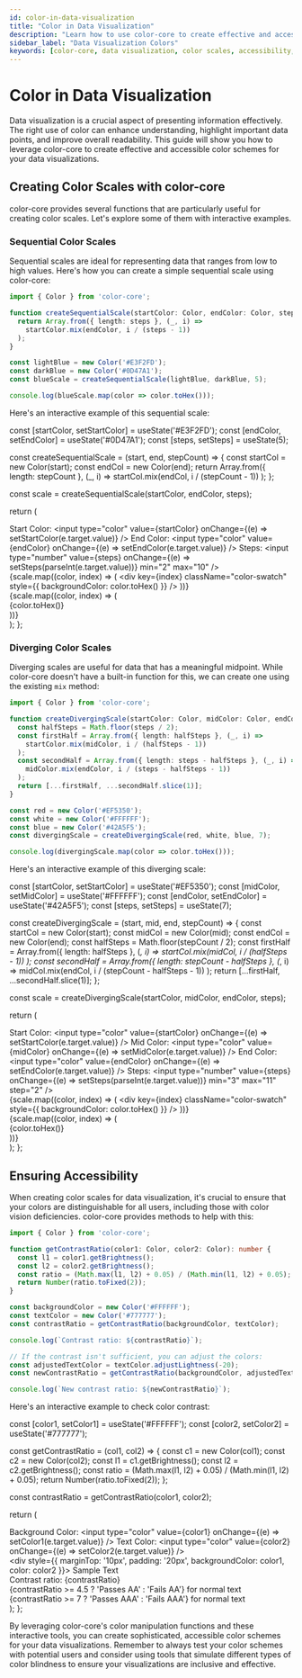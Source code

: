 ```yaml
---
id: color-in-data-visualization
title: "Color in Data Visualization"
description: "Learn how to use color-core to create effective and accessible color schemes for data visualization"
sidebar_label: "Data Visualization Colors"
keywords: [color-core, data visualization, color scales, accessibility, React]
---
```



# Color in Data Visualization

Data visualization is a crucial aspect of presenting information effectively. The right use of color can enhance understanding, highlight important data points, and improve overall readability. This guide will show you how to leverage color-core to create effective and accessible color schemes for your data visualizations.

## Creating Color Scales with color-core

color-core provides several functions that are particularly useful for creating color scales. Let's explore some of them with interactive examples.

### Sequential Color Scales

Sequential scales are ideal for representing data that ranges from low to high values. Here's how you can create a simple sequential scale using color-core:

```typescript
import { Color } from 'color-core';

function createSequentialScale(startColor: Color, endColor: Color, steps: number): Color[] {
  return Array.from({ length: steps }, (_, i) => 
    startColor.mix(endColor, i / (steps - 1))
  );
}

const lightBlue = new Color('#E3F2FD');
const darkBlue = new Color('#0D47A1');
const blueScale = createSequentialScale(lightBlue, darkBlue, 5);

console.log(blueScale.map(color => color.toHex()));
```

Here's an interactive example of this sequential scale:

  const [startColor, setStartColor] = useState('#E3F2FD');
  const [endColor, setEndColor] = useState('#0D47A1');
  const [steps, setSteps] = useState(5);

  const createSequentialScale = (start, end, stepCount) => {
    const startCol = new Color(start);
    const endCol = new Color(end);
    return Array.from({ length: stepCount }, (_, i) =>
      startCol.mix(endCol, i / (stepCount - 1))
    );
  };

  const scale = createSequentialScale(startColor, endColor, steps);

  return (
    <div className="color-demo">
      <div>
        <label>
          Start Color:
          <input type="color" value={startColor} onChange={(e) => setStartColor(e.target.value)} />
        </label>
        <label>
          End Color:
          <input type="color" value={endColor} onChange={(e) => setEndColor(e.target.value)} />
        </label>
        <label>
          Steps:
          <input type="number" value={steps} onChange={(e) => setSteps(parseInt(e.target.value))} min="2" max="10" />
        </label>
      </div>
      <div className="swatch-container">
        {scale.map((color, index) => (
          <div key={index} className="color-swatch" style={{ backgroundColor: color.toHex() }} />
        ))}
      </div>
      <div>
        {scale.map((color, index) => (
          <div key={index}>{color.toHex()}</div>
        ))}
      </div>
    </div>
  );
};

<SequentialScaleDemo />

### Diverging Color Scales

Diverging scales are useful for data that has a meaningful midpoint. While color-core doesn't have a built-in function for this, we can create one using the existing `mix` method:

```typescript
import { Color } from 'color-core';

function createDivergingScale(startColor: Color, midColor: Color, endColor: Color, steps: number): Color[] {
  const halfSteps = Math.floor(steps / 2);
  const firstHalf = Array.from({ length: halfSteps }, (_, i) => 
    startColor.mix(midColor, i / (halfSteps - 1))
  );
  const secondHalf = Array.from({ length: steps - halfSteps }, (_, i) => 
    midColor.mix(endColor, i / (steps - halfSteps - 1))
  );
  return [...firstHalf, ...secondHalf.slice(1)];
}

const red = new Color('#EF5350');
const white = new Color('#FFFFFF');
const blue = new Color('#42A5F5');
const divergingScale = createDivergingScale(red, white, blue, 7);

console.log(divergingScale.map(color => color.toHex()));
```

Here's an interactive example of this diverging scale:

  const [startColor, setStartColor] = useState('#EF5350');
  const [midColor, setMidColor] = useState('#FFFFFF');
  const [endColor, setEndColor] = useState('#42A5F5');
  const [steps, setSteps] = useState(7);

  const createDivergingScale = (start, mid, end, stepCount) => {
    const startCol = new Color(start);
    const midCol = new Color(mid);
    const endCol = new Color(end);
    const halfSteps = Math.floor(stepCount / 2);
    const firstHalf = Array.from({ length: halfSteps }, (_, i) =>
      startCol.mix(midCol, i / (halfSteps - 1))
    );
    const secondHalf = Array.from({ length: stepCount - halfSteps }, (_, i) =>
      midCol.mix(endCol, i / (stepCount - halfSteps - 1))
    );
    return [...firstHalf, ...secondHalf.slice(1)];
  };

  const scale = createDivergingScale(startColor, midColor, endColor, steps);

  return (
    <div className="color-demo">
      <div>
        <label>
          Start Color:
          <input type="color" value={startColor} onChange={(e) => setStartColor(e.target.value)} />
        </label>
        <label>
          Mid Color:
          <input type="color" value={midColor} onChange={(e) => setMidColor(e.target.value)} />
        </label>
        <label>
          End Color:
          <input type="color" value={endColor} onChange={(e) => setEndColor(e.target.value)} />
        </label>
        <label>
          Steps:
          <input type="number" value={steps} onChange={(e) => setSteps(parseInt(e.target.value))} min="3" max="11" step="2" />
        </label>
      </div>
      <div className="swatch-container">
        {scale.map((color, index) => (
          <div key={index} className="color-swatch" style={{ backgroundColor: color.toHex() }} />
        ))}
      </div>
      <div>
        {scale.map((color, index) => (
          <div key={index}>{color.toHex()}</div>
        ))}
      </div>
    </div>
  );
};

<DivergingScaleDemo />

## Ensuring Accessibility

When creating color scales for data visualization, it's crucial to ensure that your colors are distinguishable for all users, including those with color vision deficiencies. color-core provides methods to help with this:

```typescript
import { Color } from 'color-core';

function getContrastRatio(color1: Color, color2: Color): number {
  const l1 = color1.getBrightness();
  const l2 = color2.getBrightness();
  const ratio = (Math.max(l1, l2) + 0.05) / (Math.min(l1, l2) + 0.05);
  return Number(ratio.toFixed(2));
}

const backgroundColor = new Color('#FFFFFF');
const textColor = new Color('#777777');
const contrastRatio = getContrastRatio(backgroundColor, textColor);

console.log(`Contrast ratio: ${contrastRatio}`);

// If the contrast isn't sufficient, you can adjust the colors:
const adjustedTextColor = textColor.adjustLightness(-20);
const newContrastRatio = getContrastRatio(backgroundColor, adjustedTextColor);

console.log(`New contrast ratio: ${newContrastRatio}`);
```

Here's an interactive example to check color contrast:

  const [color1, setColor1] = useState('#FFFFFF');
  const [color2, setColor2] = useState('#777777');

  const getContrastRatio = (col1, col2) => {
    const c1 = new Color(col1);
    const c2 = new Color(col2);
    const l1 = c1.getBrightness();
    const l2 = c2.getBrightness();
    const ratio = (Math.max(l1, l2) + 0.05) / (Math.min(l1, l2) + 0.05);
    return Number(ratio.toFixed(2));
  };

  const contrastRatio = getContrastRatio(color1, color2);

  return (
    <div className="color-demo">
      <div>
        <label>
          Background Color:
          <input type="color" value={color1} onChange={(e) => setColor1(e.target.value)} />
        </label>
        <label>
          Text Color:
          <input type="color" value={color2} onChange={(e) => setColor2(e.target.value)} />
        </label>
      </div>
      <div style={{
        marginTop: '10px',
        padding: '20px',
        backgroundColor: color1,
        color: color2
      }}>
        Sample Text
      </div>
      <div>Contrast ratio: {contrastRatio}</div>
      <div>
        {contrastRatio >= 4.5 ? 'Passes AA' : 'Fails AA'} for normal text
      </div>
      <div>
        {contrastRatio >= 7 ? 'Passes AAA' : 'Fails AAA'} for normal text
      </div>
    </div>
  );
};

<ContrastDemo />

By leveraging color-core's color manipulation functions and these interactive tools, you can create sophisticated, accessible color schemes for your data visualizations. Remember to always test your color schemes with potential users and consider using tools that simulate different types of color blindness to ensure your visualizations are inclusive and effective.
